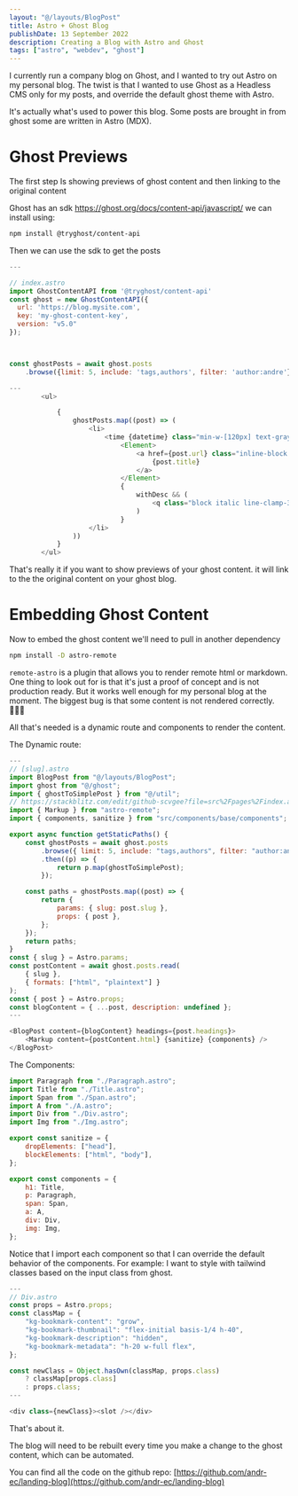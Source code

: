 ```yaml
---
layout: "@/layouts/BlogPost"
title: Astro + Ghost Blog
publishDate: 13 September 2022
description: Creating a Blog with Astro and Ghost
tags: ["astro", "webdev", "ghost"]
---
```



I currently run a company blog on Ghost, and I wanted to try out Astro on my personal blog.
The twist is that I wanted to use Ghost as a Headless CMS only for my posts, and override the default ghost theme with Astro.

It's actually what's used to power this blog.
Some posts are brought in from ghost some are written in Astro (MDX).

# Ghost Previews

The first step Is showing previews of ghost content and then linking to the original content

Ghost has an sdk https://ghost.org/docs/content-api/javascript/ we can install using:

```bash
npm install @tryghost/content-api
```

Then we can use the sdk to get the posts

```js
---

// index.astro
import GhostContentAPI from '@tryghost/content-api'
const ghost = new GhostContentAPI({
  url: 'https://blog.mysite.com',
  key: 'my-ghost-content-key',
  version: "v5.0"
});



const ghostPosts = await ghost.posts
    .browse({limit: 5, include: 'tags,authors', filter: 'author:andre'})

---
		<ul>

			{
				ghostPosts.map((post) => (
					<li>
						<time {datetime} class="min-w-[120px] text-gray-500">{postDate}</time>
							<Element>
								<a href={post.url} class="inline-block cactus-link line-clamp-1">
									{post.title}
								</a>
							</Element>
							{
								withDesc && (
									<q class="block italic line-clamp-3">{post.excerpt}</q>
								)
							}
					</li>
				))
			}
        </ul>
```

That's really it if you want to show previews of your ghost content.
it will link to the the original content on your ghost blog.

# Embedding Ghost Content

Now to embed the ghost content we'll need to pull in another dependency

```bash
npm install -D astro-remote
```

`remote-astro` is a plugin that allows you to render remote html or markdown.
One thing to look out for is that it's just a proof of concept and is not production ready.
But it works well enough for my personal blog at the moment.
The biggest bug is that some content is not rendered correctly. 🤷🏽‍♂️

All that's needed is a dynamic route and components to render the content.

The Dynamic route:

```js
---
// [slug].astro
import BlogPost from "@/layouts/BlogPost";
import ghost from "@/ghost";
import { ghostToSimplePost } from "@/util";
// https://stackblitz.com/edit/github-scvgee?file=src%2Fpages%2Findex.astro
import { Markup } from "astro-remote";
import { components, sanitize } from "src/components/base/components";

export async function getStaticPaths() {
	const ghostPosts = await ghost.posts
		.browse({ limit: 5, include: "tags,authors", filter: "author:andre" })
		.then((p) => {
			return p.map(ghostToSimplePost);
		});

	const paths = ghostPosts.map((post) => {
		return {
			params: { slug: post.slug },
			props: { post },
		};
	});
	return paths;
}
const { slug } = Astro.params;
const postContent = await ghost.posts.read(
	{ slug },
	{ formats: ["html", "plaintext"] }
);
const { post } = Astro.props;
const blogContent = { ...post, description: undefined };
---

<BlogPost content={blogContent} headings={post.headings}>
	<Markup content={postContent.html} {sanitize} {components} />
</BlogPost>
```

The Components:

```js
import Paragraph from "./Paragraph.astro";
import Title from "./Title.astro";
import Span from "./Span.astro";
import A from "./A.astro";
import Div from "./Div.astro";
import Img from "./Img.astro";

export const sanitize = {
	dropElements: ["head"],
	blockElements: ["html", "body"],
};

export const components = {
	h1: Title,
	p: Paragraph,
	span: Span,
	a: A,
	div: Div,
	img: Img,
};
```

Notice that I import each component so that I can override the default behavior of the components.
For example: I want to style with tailwind classes based on the input class from ghost.

```js
---
// Div.astro
const props = Astro.props;
const classMap = {
	"kg-bookmark-content": "grow",
	"kg-bookmark-thumbnail": "flex-initial basis-1/4 h-40",
	"kg-bookmark-description": "hidden",
	"kg-bookmark-metadata": "h-20 w-full flex",
};

const newClass = Object.hasOwn(classMap, props.class)
	? classMap[props.class]
	: props.class;
---

<div class={newClass}><slot /></div>
```

That's about it.

The blog will need to be rebuilt every time you make a change to the ghost content, which can be automated.

You can find all the code on the github repo: [https://github.com/andr-ec/landing-blog](https://github.com/andr-ec/landing-blog)

